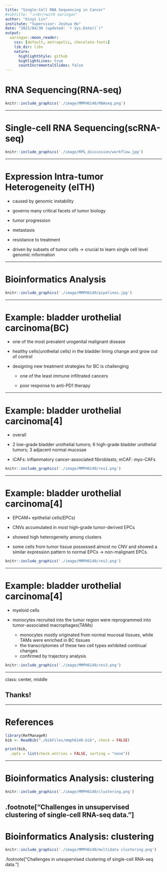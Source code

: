 ```yaml
---
title: "Single-Cell RNA Sequencing in Cancer"
#subtitle: "⚔<br/>with xaringan"
author: "Xinyi Lin"
institute: "Supervisor: Joshua Ho"
date: "2021/04/30 (updated: `r Sys.Date()`)"
output:
  xaringan::moon_reader:
    css: [default, metropolis, chocolate-fonts]
    lib_dir: libs
    nature:
      highlightStyle: github
      highlightLines: true
      countIncrementalSlides: false
---
```


# RNA Sequencing(RNA-seq)

```r
knitr::include_graphics('./image/MMPH6140/RNAseq.png')
```

---

# Single-cell RNA Sequencing(scRNA-seq)

```r
knitr::include_graphics('./image/RPG_discussion/workflow.jpg')
```

---

# Expression Intra-tumor Heterogeneity (eITH)

* caused by genomic instability

*  governs many critical facets of tumor biology

  + tumor progression
  
  + metastasis
  
  + resistance to treatment

* driven by subsets of tumor cells -> crucial to learn single cell level genomic information

---

# Bioinformatics Analysis

```r
knitr::include_graphics('./image/MMPH6140/pipelines.jpg')
```

---

# Example: bladder urothelial carcinoma(BC)

* one of the most prevalent urogenital malignant disease

* healthy cells(urothelial cells) in the bladder lining change and grow out of control

* designing new treatment strategies for BC is challenging

  + one of the least immune infiltrated cancers 
  
  + poor response to anti-PD1 therapy

---

# Example: bladder urothelial carcinoma[4]

* overall

* 2 low-grade bladder urothelial tumors; 6 high-grade bladder urothelial tumors; 3 adjacent normal mucosae

* iCAFs: inflammatory cancer-associated fibroblasts; mCAF: myo-CAFs

```r
knitr::include_graphics('./image/MMPH6140/res1.png')
```

---

# Example: bladder urothelial carcinoma[4]

* EPCAM+ epithelial cells(EPCs)

* CNVs accumulated in most high-grade tumor-derived EPCs

* showed high heterogeneity among clusters

* some cells from tumor tissue possessed almost no CNV and showed a similar expression pattern to normal EPCs -> non-malignant EPCs.

```r
knitr::include_graphics('./image/MMPH6140/res2.png')
```

---

# Example: bladder urothelial carcinoma[4]

* myeloid cells

* monocytes recruited into the tumor region were reprogrammed into tumor-associated macrophages(TAMs)
  + monocytes mostly originated from normal mucosal tissues, while TAMs were enriched in BC tissues
  + the transcriptomes of these two cell types exhibited continual changes
  + confirmed by trajectory analysis

```r
knitr::include_graphics('./image/MMPH6140/res3.png')
```

---

class: center, middle

## Thanks!

---

# References

```r
library(RefManageR)
bib <- ReadBib("./bibFiles/mmph6140.bib", check = FALSE)
```

```r
print(bib, 
  .opts = list(check.entries = FALSE, sorting = "none"))
```

---

# Bioinformatics Analysis: clustering

```r
knitr::include_graphics('./image/MMPH6140/clustering.png')
```

.footnote["Challenges in unsupervised clustering of single-cell RNA-seq data."]
---

# Bioinformatics Analysis: clustering

```r
knitr::include_graphics('./image/MMPH6140/multidata clustering.png')
```

.footnote["Challenges in unsupervised clustering of single-cell RNA-seq data."]